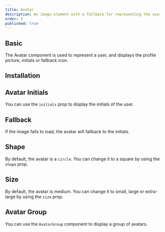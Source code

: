 ```yaml
---
title: Avatar
description: An image element with a fallback for representing the user.
order: 2
published: true
---
```


## Basic

The Avatar component is used to represent a user, and displays the profile picture, initials or fallback icon.

## Installation
<SourceCode toShow='avatar'/>

<How toUse="media/avatar-demo" />

## Avatar Initials
You can use the `initials` prop to display the initials of the user.
<How toUse="media/avatar-initials-demo" />

## Fallback
If the image fails to load, the avatar will fallback to the initials.
<How toUse="media/avatar-fallback-demo" />

## Shape
By default, the avatar is a `circle`. You can change it to a square by using the `shape` prop.

<How toUse="media/avatar-shape-demo" />

## Size
By default, the avatar is medium. You can change it to small, large or extra-large by using the `size` prop.

<How toUse="media/avatar-size-demo" />

## Avatar Group
You can use the `AvatarGroup` component to display a group of avatars.

<How toUse="media/avatar-group-demo" />
